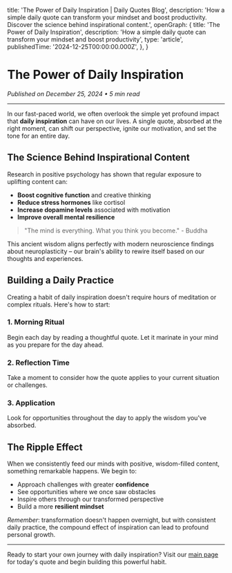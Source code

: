 
  title: 'The Power of Daily Inspiration | Daily Quotes Blog',
  description: 'How a simple daily quote can transform your mindset and boost productivity. Discover the science behind inspirational content.',
  openGraph: {
    title: 'The Power of Daily Inspiration',
    description: 'How a simple daily quote can transform your mindset and boost productivity',
    type: 'article',
    publishedTime: '2024-12-25T00:00:00.000Z',
  },
}

# The Power of Daily Inspiration

*Published on December 25, 2024 • 5 min read*

---

In our fast-paced world, we often overlook the simple yet profound impact that **daily inspiration** can have on our lives. A single quote, absorbed at the right moment, can shift our perspective, ignite our motivation, and set the tone for an entire day.

## The Science Behind Inspirational Content

Research in positive psychology has shown that regular exposure to uplifting content can:

- **Boost cognitive function** and creative thinking
- **Reduce stress hormones** like cortisol
- **Increase dopamine levels** associated with motivation
- **Improve overall mental resilience**

> "The mind is everything. What you think you become." - Buddha

This ancient wisdom aligns perfectly with modern neuroscience findings about neuroplasticity – our brain's ability to rewire itself based on our thoughts and experiences.

## Building a Daily Practice

Creating a habit of daily inspiration doesn't require hours of meditation or complex rituals. Here's how to start:

### 1. Morning Ritual
Begin each day by reading a thoughtful quote. Let it marinate in your mind as you prepare for the day ahead.

### 2. Reflection Time
Take a moment to consider how the quote applies to your current situation or challenges.

### 3. Application
Look for opportunities throughout the day to apply the wisdom you've absorbed.

## The Ripple Effect

When we consistently feed our minds with positive, wisdom-filled content, something remarkable happens. We begin to:

- Approach challenges with greater **confidence**
- See opportunities where we once saw obstacles
- Inspire others through our transformed perspective
- Build a more **resilient mindset**

*Remember*: transformation doesn't happen overnight, but with consistent daily practice, the compound effect of inspiration can lead to profound personal growth.

---

Ready to start your own journey with daily inspiration? Visit our [main page](/) for today's quote and begin building this powerful habit.
